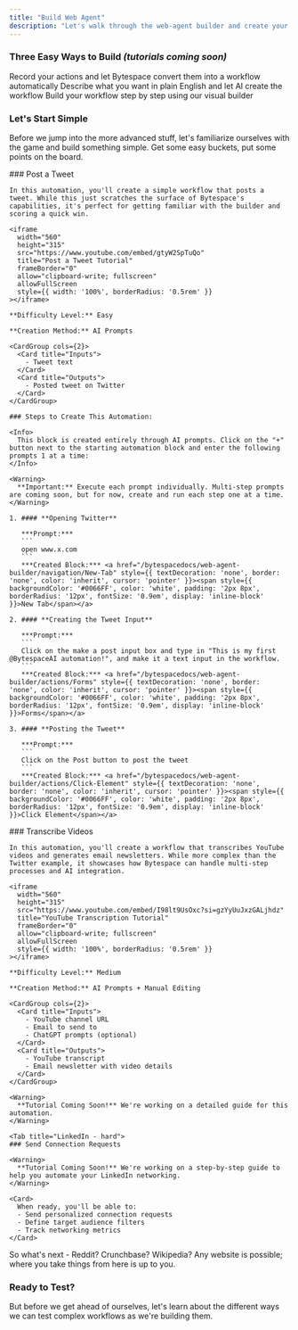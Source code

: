 ```yaml
---
title: "Build Web Agent"
description: "Let's walk through the web-agent builder and create your first automation."
---
```


### Three Easy Ways to Build *(tutorials coming soon)*

<CardGroup cols={3}>
  <Card title="Recording" icon="video">
    Record your actions and let Bytespace convert them into a workflow automatically
  </Card>
  <Card title="AI Prompting" icon="wand-magic-sparkles">
    Describe what you want in plain English and let AI create the workflow
  </Card>
  <Card title="Manual Editing" icon="pen-to-square">
    Build your workflow step by step using our visual builder
  </Card>
</CardGroup>

### Let's Start Simple

Before we jump into the more advanced stuff, let's familiarize ourselves with the game and build something simple. Get some easy buckets, put some points on the board.

<Tabs>
  <Tab title="Twitter - easy">
    ### Post a Tweet

    In this automation, you'll create a simple workflow that posts a tweet. While this just scratches the surface of Bytespace's capabilities, it's perfect for getting familiar with the builder and scoring a quick win.

    <iframe
      width="560"
      height="315"
      src="https://www.youtube.com/embed/gtyW2SpTuQo"
      title="Post a Tweet Tutorial"
      frameBorder="0"
      allow="clipboard-write; fullscreen"
      allowFullScreen
      style={{ width: '100%', borderRadius: '0.5rem' }}
    ></iframe>

    **Difficulty Level:** Easy

    **Creation Method:** AI Prompts

    <CardGroup cols={2}>
      <Card title="Inputs">
        - Tweet text
      </Card>
      <Card title="Outputs">
        - Posted tweet on Twitter
      </Card>
    </CardGroup>

    ### Steps to Create This Automation:

    <Info>
      This block is created entirely through AI prompts. Click on the "+" button next to the starting automation block and enter the following prompts 1 at a time:
    </Info>

    <Warning>
      **Important:** Execute each prompt individually. Multi-step prompts are coming soon, but for now, create and run each step one at a time.
    </Warning>

    1. #### **Opening Twitter**
       
       ***Prompt:***
       ```
       open www.x.com
       ```
       ***Created Block:*** <a href="/bytespacedocs/web-agent-builder/navigation/New-Tab" style={{ textDecoration: 'none', border: 'none', color: 'inherit', cursor: 'pointer' }}><span style={{ backgroundColor: '#0066FF', color: 'white', padding: '2px 8px', borderRadius: '12px', fontSize: '0.9em', display: 'inline-block' }}>New Tab</span></a>

    2. #### **Creating the Tweet Input**
       
       ***Prompt:***
       ```
       Click on the make a post input box and type in "This is my first @BytespaceAI automation!", and make it a text input in the workflow.
       ```
       ***Created Block:*** <a href="/bytespacedocs/web-agent-builder/actions/Forms" style={{ textDecoration: 'none', border: 'none', color: 'inherit', cursor: 'pointer' }}><span style={{ backgroundColor: '#0066FF', color: 'white', padding: '2px 8px', borderRadius: '12px', fontSize: '0.9em', display: 'inline-block' }}>Forms</span></a>

    3. #### **Posting the Tweet**
       
       ***Prompt:***
       ```
       Click on the Post button to post the tweet
       ```
       ***Created Block:*** <a href="/bytespacedocs/web-agent-builder/actions/Click-Element" style={{ textDecoration: 'none', border: 'none', color: 'inherit', cursor: 'pointer' }}><span style={{ backgroundColor: '#0066FF', color: 'white', padding: '2px 8px', borderRadius: '12px', fontSize: '0.9em', display: 'inline-block' }}>Click Element</span></a>
  </Tab>

  <Tab title="YouTube (medium)">
    ### Transcribe Videos
    
    In this automation, you'll create a workflow that transcribes YouTube videos and generates email newsletters. While more complex than the Twitter example, it showcases how Bytespace can handle multi-step processes and AI integration.

    <iframe
      width="560"
      height="315"
      src="https://www.youtube.com/embed/I98lt9UsOxc?si=gzYyUuJxzGALjhdz"
      title="YouTube Transcription Tutorial"
      frameBorder="0"
      allow="clipboard-write; fullscreen"
      allowFullScreen
      style={{ width: '100%', borderRadius: '0.5rem' }}
    ></iframe>

    **Difficulty Level:** Medium

    **Creation Method:** AI Prompts + Manual Editing

    <CardGroup cols={2}>
      <Card title="Inputs">
        - YouTube channel URL
        - Email to send to
        - ChatGPT prompts (optional)
      </Card>
      <Card title="Outputs">
        - YouTube transcript
        - Email newsletter with video details
      </Card>
    </CardGroup>

    <Warning>
      **Tutorial Coming Soon!** We're working on a detailed guide for this automation.
    </Warning>
  </Tab>

    <Tab title="LinkedIn - hard">
    ### Send Connection Requests
    
    <Warning>
      **Tutorial Coming Soon!** We're working on a step-by-step guide to help you automate your LinkedIn networking.
    </Warning>

    <Card>
      When ready, you'll be able to:
      - Send personalized connection requests
      - Define target audience filters
      - Track networking metrics
    </Card>
  </Tab>

</Tabs>

<Note>
So what's next - Reddit? Crunchbase? Wikipedia? Any website is possible; where you take things from here is up to you.
</Note>

### Ready to Test?

But before we get ahead of ourselves, let's learn about the different ways we can test complex workflows as we're building them.

